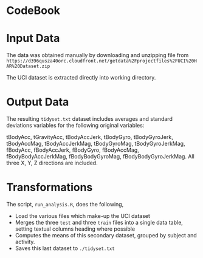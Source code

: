# CodeBook

# Input Data

The data was obtained manually by downloading and unzipping file from `https://d396qusza40orc.cloudfront.net/getdata%2Fprojectfiles%2FUCI%20HAR%20Dataset.zip`

The UCI dataset is extracted directly into working directory.

# Output Data

The resulting `tidyset.txt` dataset includes averages and standard deviations 
variables for the following original variables:

tBodyAcc, tGravityAcc, tBodyAccJerk, tBodyGyro, tBodyGyroJerk, tBodyAccMag, tBodyAccJerkMag, tBodyGyroMag, tBodyGyroJerkMag, fBodyAcc, fBodyAccJerk, fBodyGyro, fBodyAccMag, fBodyBodyAccJerkMag, fBodyBodyGyroMag, fBodyBodyGyroJerkMag. All three X, Y, Z directions are included.

# Transformations

The script, `run_analysis.R`, does the following,

* Load the various files which make-up the UCI dataset
* Merges the three `test` and three `train` files into a single data table, setting textual columns heading where possible
* Computes the means of this secondary dataset, grouped by subject and activity.
* Saves this last dataset to `./tidyset.txt`